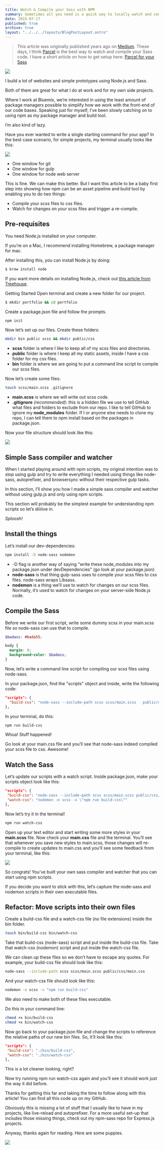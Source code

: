 ```yaml
---
title: Watch & Compile your Sass with NPM
summary: Sometimes all you need is a quick way to locally watch and compile your SCSS styles. If you're already using Node.js and NPM for your local environment, then using NPM scripts is one of the best ways to get a minimal setup up and running.
date: 2015-07-17
published: true
archive: true
layout: "../../../layouts/BlogPostLayout.astro"
---
```



> This article was originally published years ago on [Medium](https://medium.com/@brianhan/watch-compile-your-sass-with-npm-9ba2b878415b).
> These days, I think [Parcel](https://parceljs.org/) is the best way to watch and compile your Sass code.
> I have a short article on how to get setup here: [Parcel for your Sass](/2018-12-18-parcel-sass/)

<img src={npmImgUrl} />

I build a lot of websites and simple prototypes using Node.js and Sass.

Both of them are great for what I do at work and for my own side projects.

Where I work at Bluemix, we’re interested in using the least amount of package managers possible to simplify how we work with the front-end of our code bases. Speaking just for myself, I’ve been slowly catching on to using npm as my package manager and build tool.

I’m also kind of lazy.

Have you ever wanted to write a single starting command for your app? In the best case scenario, for simple projects, my terminal usually looks like this:

<img src={terminalImgUrl} />

- One window for git
- One window for gulp
- One window for node web server

This is fine. We can make this better. But I want this article to be a baby first step into showing how npm can be an asset pipeline and build tool by enabling you to do two things:

- Compile your scss files to css files.
- Watch for changes on your scss files and trigger a re-compile.

## Pre-requisites

You need Node.js installed on your computer.

If you’re on a Mac, I recommend installing Homebrew, a package manager for mac.

After installing this, you can install Node.js by doing:

```bash
$ brew install node
```

If you want more details on installing Node.js, check out [this article from Treehouse](http://blog.teamtreehouse.com/install-node-js-npm-mac).

Getting Started Open terminal and create a new folder for our project.

```bash
$ mkdir portfolio && cd portfolio
```

Create a package.json file and follow the prompts.

```bash
npm init
```

Now let’s set up our files. Create these folders:

```bash
mkdir bin public scss && mkdir public/css
```

- **scss** folder is where I like to keep all of my scss files and directories.
- **public** folder is where I keep all my static assets, inside I have a css folder for my css files.
- **bin** folder is where we are going to put a command line script to compile our scss files.

Now let’s create some files:

```bash
touch scss/main.scss .gitignore
```

- **main.scss** is where we will write out scss code.
- **.gitignore** _(recommended)_: this is a hidden file we use to tell GitHub what files and folders to exclude from our repo. I like to tell GitHub to ignore my **node_modules** folder. If I or anyone else needs to clone my repo, I can tell them to npm install based on the packages in package.json.

Now your file structure should look like this:

<img src={fileStructureImgUrl} />

## Simple Sass compiler and watcher

When I started playing around with npm scripts, my original intention was to stop using gulp and try to write everything I needed using things like node-sass, autoprefixer, and browsersync without their respective gulp tasks.

In this section, I’ll show you how I made a simple sass compiler and watcher without using gulp.js and only using npm scripts.

This section will probably be the simplest example for understanding npm scripts so let’s diiiiive in.

_Sploosh!_

## Install the things

Let’s install our dev-dependencies:

```bash
npm install -D node-sass nodemon
```

- -D flag is another way of saying "write these node_modules into my package.json under devDependencies" (go look at your package.json)
- **node-sass** is that thing gulp-sass uses to compile your scss files to css files. node-sass wraps Libsass.
- **nodemon** is a thing we’ll use to watch for changes on our scss files. Normally, it’s used to watch for changes on your server-side Node.js code.

## Compile the Sass

Before we write our first script, write some dummy scss in your main.scss file so node-sass can use that to compile.

```scss
$badass: #bada55;

body {
  margin: 0;
  background-color: $badass;
}
```

Now, let’s write a command line script for compiling our scss files using node-sass.

In your package.json, find the "scripts" object and inside, write the following code:

```json
"scripts": {
  "build-css": "node-sass --include-path scss scss/main.scss   public/css/main.css"
},
```

In your terminal, do this:

```bash
npm run build-css
```

Whoa! Stuff happened!

Go look at your main.css file and you’ll see that node-sass indeed compiled your scss file to css. Awesome!

## Watch the Sass

Let’s update our scripts with a watch script. Inside package.json, make your scripts object look like this:

```json
"scripts": {
 "build-css": "node-sass --include-path scss scss/main.scss public/css/main.css",
 "watch-css": "nodemon -e scss -x \"npm run build-css\""
},
```

Now let’s try it in the terminal!

```bash
npm run watch-css
```

Open up your text editor and start writing some more styles in your **main.scss** file. Now check your **main.css** file and the terminal. You’ll see that whenever you save new styles to main.scss, those changes will re-compile to create updates to main.css and you’ll see some feedback from your terminal, like this:

<img src={npmRunWatchCssImgUrl} />

So congrats! You’ve built your own sass compiler and watcher that you can start using npm scripts.

If you decide you want to stick with this, let’s capture the node-sass and nodemon scripts in their own executable files.

## Refactor: Move scripts into their own files

Create a build-css file and a watch-css file (no file extensions) inside the bin folder.

```bash
touch bin/build-css bin/watch-css
```

Take that build-css (node-sass) script and put inside the build-css file.
Take that watch-css (nodemon) script and put inside the watch-css file.

We can clean up these files so we don’t have to escape any quotes. For example, your build-css file should look like this:

```bash
node-sass --include-path scss scss/main.scss public/css/main.css
```

And your watch-css file should look like this:

```bash
nodemon -e scss -x "npm run build-css"
```

We also need to make both of these files executable.

Do this in your command line:

```bash
chmod +x bin/build-css
chmod +x bin/watch-css
```

Now go back to your package.json file and change the scripts to reference the relative paths of our new bin files. So, it’ll look like this:

```json
"scripts": {
 "build-css": "./bin/build-css",
 "watch-css": "./bin/watch-css"
},
```

This is a lot cleaner looking, right?

Now try running npm run watch-css again and you’ll see it should work just the way it did before.

Thanks for getting this far and taking the time to follow along with this article! You can find all this code up on my GitHub.

Obviously this is missing a lot of stuff that I usually like to have in my projects, like live-reload and autoprefixer. For a more useful set-up that includes those missing things, check out my npm-sass repo for Express.js projects.

Anyway, thanks again for reading. Here are some puppies.

<img src={puppiesGif} />
